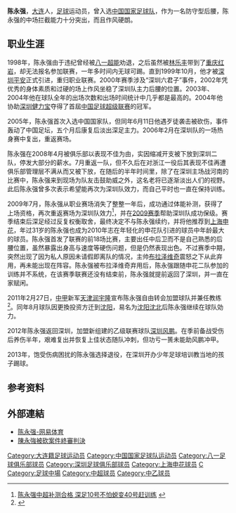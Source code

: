 {{Football player infobox 
| playername = 陈永强
| image = 
| fullname = 陈永强
| height = {{height|m=1.78}}
| nickname = 
| dateofbirth = {{birth date and age|1978|11|1}} 
| cityofbirth = [[辽宁|辽宁]][[大连|大连]]
| countryofbirth = {{CHN}}
| currentclub = 
| clubnumber = 
| position =  [[中场|后腰]]<br/>[[中後卫|中後卫]]
| youthyears =1989-1994年<br/>1994-1997年
| youthclubs =[[沈阳部队足球队|沈阳部队]]<br/>[[八一足球俱乐部|八一青年队]]
| years = 1998年<br/>2000-2009年<br/>2010年<br/>2011年<br/>2012年<br/>2015-2016年
| clubs = [[八一超能|八一超能]]<br/>[[深圳红钻|深圳红钻]]<br/>[[上海申花|上海申花]]<br/>[[沈阳沈北|沈阳沈北]]<br/>[[深圳风鹏|深圳风鹏]]<br/>[[深圳人人|深圳人人]]
| caps(goals) = <br/>146 (2)<br/>{{0}}18{{0}}(0)<br/>{{0}}22 (0)<br/>{{0}}22 (0)<br/>{{0}}0 (0)
| nationalyears = 2005
| nationalteam = {{fb|CHN}}
| nationalcaps(goals) = 2 (0) 
| pcupdate = 2016-07-25
| ntupdate = 2016-07-25
}}
'''陈永强'''{{BD|1978年|11月1日|catIdx=C陈}}，[[大连|大连]]人，[[足球|足球]]运动员，曾入选[[中国国家足球队|中国国家足球队]]，作为一名防守型后腰，陈永强的中场拦截能力十分突出，而且作风硬朗。

==职业生涯==
1998年，陈永强由于违纪曾经被[[八一足球俱乐部|八一超能]]劝退，之后虽然被[[林乐丰|林乐丰]]带到了[[重庆红岩足球俱乐部|重庆红岩]]，却无法报名参加联赛，一年多时间内无球可踢。直到1999年10月，他才被[[深圳平安|深圳平安]]正式引进，重归职业联赛。2000年赛季涉及“深圳六君子”事件，2002年凭优秀的身体素质和过硬的场上作风坐稳了深圳队主力后腰的位置。2003年、2004年他在球队全年的出场次数和出场时间统计中几乎都是最高的。2004年他协助[[深圳健力宝|深圳健力宝]]夺得了首屆[[中国足球超级联赛|中国足球超级联赛]]的冠军。

2005年，陈永强首次入选中国国家队，但同年6月11日他遇歹徒袭击被砍伤，事件轰动了中国足坛，五个月后康复后淡出深足主力。2006年2月在深圳队的一场热身赛中复出，重返赛场。

陈永强在2008年4月被俱乐部以表现不佳为由，实因缩减开支被下放到深圳二队，停发大部分的薪水。7月重返一队，但不久后在对浙江一役后其表现不佳再遭俱乐部管理层不满从而又被下放，在随后的半年时间里，除了在深圳主场战河南的比赛中，陈永强来到现场为队友击鼓助威之外，这名老将已逐渐淡出人们的视野。此后陈永强曾多次表示希望能再次为深圳队效力，而自己平时也一直在保持训练。

2009年7月，陈永强从职业赛场消失了整整一年后，成功通过体能补测，获得了上场资格，再次重返赛场为深圳队效力<ref>[http://cnsoccer.titan24.com/2009-07-19/39865.html 陈永强中超补测合格 深足10号不怕蜕变40号赶训练] {{webarchive|url=https://web.archive.org/web/20090720083516/http://cnsoccer.titan24.com/2009-07-19/39865.html |date=2009-07-20 }}</ref>，并在[[2009年中国足球超级联赛|2009赛季]]帮助深圳队成功保级。赛季结束后深足经过反复权衡取舍，最终决定不与陈永强续约，并将他推荐到[[上海申花|上海申花]]，年过31岁的陈永强也成为2010年志在年轻化的申花队引进的球员中年龄最大的球员。陈永强首发了联赛的前18场比赛，主要出任中后卫而不是自己熟悉的后腰位置，虽然暴露出身高与速度等硬伤问题，但是仍然表现出色。不过赛季中期，突然出现了因为私人原因未请假即离队的情况，主帅[[布拉泽维奇|布拉泽维奇]]震怒之下从此弃用，再未能出现在阵容。陈永强被布拉泽维奇弃用后，陈永强跟随申花二队参加的训练并不系统，在该赛季联赛还没有结束前，陈永强就提前返回了深圳，并一直在家赋闲。

2011年2月27日，[[中甲|中甲]]新军[[天津润宇隆|天津润宇隆]]宣布陈永强自由转会加盟球队并兼任教练<ref>{{Cite web |url=http://sports.163.com/11/0228/20/6U0NSKFV00051C8L.html |title=陈永强加盟天津润宇隆 直言：职业生涯最后一站 |accessdate=2011-03-01 |archive-date=2011-07-07 |archive-url=https://web.archive.org/web/20110707061157/http://sports.163.com/11/0228/20/6U0NSKFV00051C8L.html |dead-url=no }}</ref>。同年8月球队因更換投资方迁到[[沈阳|沈阳]]，易名为[[沈阳沈北|沈阳沈北]]后陈永强继续在球队効力。

2012年陈永强返回深圳，加盟新组建的乙级联赛球队[[深圳风鹏|深圳风鹏]]。在季前备战受伤后养伤半年，艰难复出并恢复上佳状态随队冲刺，但功亏一篑未能助风鹏冲甲。

2013年，饱受伤病困扰的陈永强选择退役，在深圳开办少年足球培训教当地的孩子踢球。

==参考资料==
{{reflist}}

==外部連結==
*[http://sports.163.com/special/00051SMF/wikichenyongqiang.html 陈永强-网易体育] {{Wayback|url=http://sports.163.com/special/00051SMF/wikichenyongqiang.html |date=20081010113252 }}
*[http://sports.sina.com.hk/cgi-bin/news/show_news.cgi?type=new&date=2007-09-06&id=1284965 陳永強被砍案件終審判決]{{Dead link|date=2019年11月 |bot=InternetArchiveBot |fix-attempted=yes }} 

{{2004年深圳健力宝名单}}
{{2009年深圳名单}}
{{2010年中超分类名单上海}}
{{2011年中甲分类名单沈北}}
{{2012年中乙分类名单深圳风鹏}}
{{2016年中乙分类名单深圳人人}}

{{DEFAULTSORT:CHEN Yongqiang}}
[[Category:大连籍足球运动员|Category:大连籍足球运动员]]
[[Category:中国国家足球队运动员|Category:中国国家足球队运动员]]
[[Category:八一足球俱乐部球员|Category:八一足球俱乐部球员]]
[[Category:深圳足球俱乐部球员|Category:深圳足球俱乐部球员]]
[[Category:上海申花球员|Category:上海申花球员]]
[[Category:陈姓|C]]
[[Category:足球中場|Category:足球中場]]
[[Category:中超球员|Category:中超球员]]
[[Category:中乙球员|Category:中乙球员]]